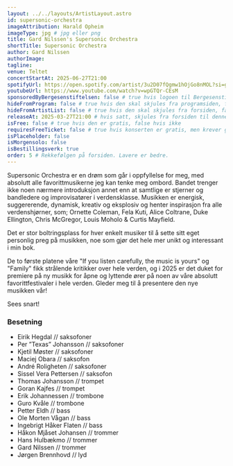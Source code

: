 ```yaml
---
layout: ../../layouts/ArtistLayout.astro
id: supersonic-orchestra
imageAttribution: Harald Opheim
imageType: jpg # jpg eller png
title: Gard Nilssen's Supersonic Orchestra
shortTitle: Supersonic Orchestra
author: Gard Nilssen
authorImage:
tagline:
venue: Teltet
concertStartAt: 2025-06-27T21:00
spotifyUrl: https://open.spotify.com/artist/3u2D07fQgmw1hOjGo8nMOL?si=gQDgwp7hTxW9DPae728rng
youtubeUrl: https://www.youtube.com/watch?v=wpGTQr-CEsM
sponsoredByBergesenstiftelsen: false # true hvis logoen til Bergesenstiftelsen skal vises, false hvis ikke
hideFromProgram: false # true hvis den skal skjules fra programsiden, false hvis den skal vises
hideFromArtistList: false # true hvis den skal skjules fra forsiden, false hvis den skal vises
releaseAt: 2025-03-27T21:00 # hvis satt, skjules fra forsiden til denne datoen
isFree: false # true hvis den er gratis, false hvis ikke
requiresFreeTicket: false # true hvis konserten er gratis, men krever gratisbillett
isPlaceholder: false
isMorgensolo: false
isBestillingsverk: true
order: 5 # Rekkefølgen på forsiden. Lavere er bedre.
---
```


Supersonic Orchestra er en drøm som går i oppfyllelse for meg, med absolutt alle favorittmusikerne jeg kan tenke meg ombord. Bandet trenger ikke noen nærmere introduksjon annet enn at samtlige er stjerner og bandledere og improvisatører i verdensklasse. Musikken er energisk, suggererende, dynamisk, kreativ og eksplosiv og henter inspirasjon fra alle verdenshjørner, som; Ornette Coleman, Fela Kuti, Alice Coltrane, Duke Ellington, Chris McGregor, Louis Moholo & Curtis Mayfield.

Det er stor boltringsplass for hver enkelt musiker til å sette sitt eget personlig preg på musikken, noe som gjør det hele mer unikt og interessant i min bok.

De to første platene våre "If you listen carefully, the music is yours" og "Family" fikk strålende kritikker over hele verden, og i 2025 er det duket for premiere på ny musikk for åpne og lyttende ører på noen av våre absolutt favorittfestivaler i hele verden. Gleder meg til å presentere den nye musikken vår!

Sees snart!

### Besetning

- Eirik Hegdal // saksofoner
- Per ”Texas” Johansson // saksofoner
- Kjetil Møster // saksofoner
- Maciej Obara // saksofon
- André Roligheten // saksofoner
- Sissel Vera Pettersen // saksofon
- Thomas Johansson // trompet
- Goran Kajfes // trompet
- Erik Johannessen // trombone
- Guro Kvåle // trombone
- Petter Eldh // bass
- Ole Morten Vågan // bass
- Ingebrigt Håker Flaten // bass
- Håkon Mjåset Johansen // trommer
- Hans Hulbækmo // trommer
- Gard Nilssen // trommer
- Jørgen Brennhovd // lyd
